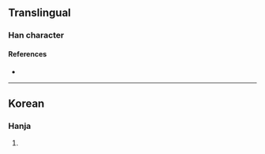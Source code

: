 {{character info}}
==Translingual==

===Han character===
{{Han char|rn=85|rad=水|as=06|sn=9|four=|canj=EOI|ids=⿰氵伐}}

====References====
* {{Han ref|kx=0623.171|dj=1021.071|hdz=31609.041|uh=6D4C|ud=27980}}

----

==Korean==

===Hanja===
{{ko-hanja|hangeul=발|eumhun=|rv=bal|mr=pal|y=pal}}

# {{rfdef|ko|sort=水06}}